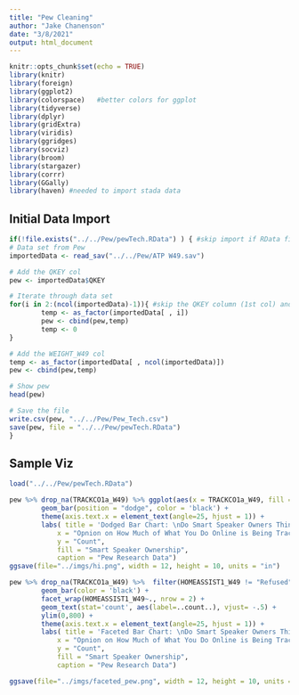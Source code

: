 ```yaml
---
title: "Pew Cleaning"
author: "Jake Chanenson"
date: "3/8/2021"
output: html_document
---
```


```r
knitr::opts_chunk$set(echo = TRUE)
library(knitr)
library(foreign)      
library(ggplot2)      
library(colorspace)   #better colors for ggplot
library(tidyverse)    
library(dplyr)
library(gridExtra)
library(viridis)
library(ggridges)
library(socviz)
library(broom)
library(stargazer)
library(corrr)
library(GGally)
library(haven) #needed to import stada data
```


## Initial Data Import
```r
if(!file.exists("../../Pew/pewTech.RData") ) { #skip import if RData file exists
# Data set from Pew 
importedData <- read_sav("../../Pew/ATP W49.sav")

# Add the QKEY col
pew <- importedData$QKEY

# Iterate through data set
for(i in 2:(ncol(importedData)-1)){ #skip the QKEY column (1st col) and the WEIGHT_W49 col (last col)
        temp <- as_factor(importedData[ , i])
        pew <- cbind(pew,temp)
        temp <- 0
}

# Add the WEIGHT_W49 col
temp <- as_factor(importedData[ , ncol(importedData)])
pew <- cbind(pew,temp)

# Show pew
head(pew)

# Save the file 
write.csv(pew, "../../Pew/Pew_Tech.csv")
save(pew, file = "../../Pew/pewTech.RData")
}
```


## Sample Viz
```r
load("../../Pew/pewTech.RData")

pew %>% drop_na(TRACKCO1a_W49) %>% ggplot(aes(x = TRACKCO1a_W49, fill = HOMEASSIST1_W49)) +
        geom_bar(position = "dodge", color = 'black') +
        theme(axis.text.x = element_text(angle=25, hjust = 1)) +
        labs( title = 'Dodged Bar Chart: \nDo Smart Speaker Owners Think They Are Being Tracked Online',
            x = "Opnion on How Much of What You Do Online is Being Tracked",
            y = "Count",
            fill = "Smart Speaker Ownership",
            caption = "Pew Research Data")
ggsave(file="../imgs/hi.png", width = 12, height = 10, units = "in")
```

```r
pew %>% drop_na(TRACKCO1a_W49) %>%  filter(HOMEASSIST1_W49 != "Refused") %>% ggplot(aes(x = TRACKCO1a_W49, fill = TRACKCO1a_W49)) +
        geom_bar(color = 'black') +
        facet_wrap(HOMEASSIST1_W49~., nrow = 2) +
        geom_text(stat='count', aes(label=..count..), vjust= -.5) +
        ylim(0,800) +
        theme(axis.text.x = element_text(angle=25, hjust = 1)) +
        labs( title = 'Faceted Bar Chart: \nDo Smart Speaker Owners Think They Are Being Tracked Online',
            x = "Opnion on How Much of What You Do Online is Being Tracked",
            y = "Count",
            fill = "Smart Speaker Ownership",
            caption = "Pew Research Data")

ggsave(file="../imgs/faceted_pew.png", width = 12, height = 10, units = "in")
```


